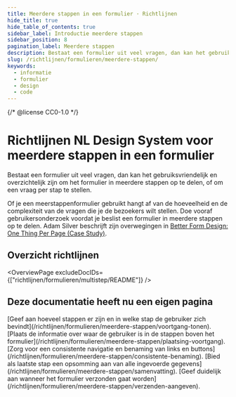 ```yaml
---
title: Meerdere stappen in een formulier · Richtlijnen
hide_title: true
hide_table_of_contents: true
sidebar_label: Introductie meerdere stappen
sidebar_position: 8
pagination_label: Meerdere stappen
description: Bestaat een formulier uit veel vragen, dan kan het gebruiksvriendelijk en overzichtelijk zijn om het formulier in meerdere stappen op te delen, of om een vraag per stap te stellen.
slug: /richtlijnen/formulieren/meerdere-stappen/
keywords:
  - informatie
  - formulier
  - design
  - code
---
```


{/* @license CC0-1.0 */}


# Richtlijnen NL Design System voor meerdere stappen in een formulier

Bestaat een formulier uit veel vragen, dan kan het gebruiksvriendelijk en overzichtelijk zijn om het formulier in meerdere stappen op te delen, of om een vraag per stap te stellen.

Of je een meerstappenformulier gebruikt hangt af van de hoeveelheid en de complexiteit van de vragen die je de bezoekers wilt stellen. Doe vooraf gebruikersonderzoek voordat je beslist een formulier in meerdere stappen op te delen. Adam Silver beschrijft zijn overwegingen in [<span lang="en">Better Form Design: One Thing Per Page (Case Study)</span>](https://www.smashingmagazine.com/2017/05/better-form-design-one-thing-per-page/).

## Overzicht richtlijnen

<OverviewPage excludeDocIDs={["richtlijnen/formulieren/multistep/README"]} />

## Deze documentatie heeft nu een eigen pagina

<FragmentRedirect id="geef-aan-hoeveel-stappen-er-zijn-en-in-welke-stap-de-gebruiker-zich-bevindt">
  [Geef aan hoeveel stappen er zijn en in welke stap de gebruiker zich
  bevindt](/richtlijnen/formulieren/meerdere-stappen/voortgang-tonen).
</FragmentRedirect>
<FragmentRedirect id="plaats-de-informatie-over-waar-de-gebruiker-is-in-de-stappen-boven-het-formulier">
  [Plaats de informatie over waar de gebruiker is in de stappen boven het
  formulier](/richtlijnen/formulieren/meerdere-stappen/plaatsing-voortgang).
</FragmentRedirect>
<FragmentRedirect id="zorg-voor-een-consistente-navigatie-en-benaming-van-links-en-buttons">
  [Zorg voor een consistente navigatie en benaming van links en
  buttons](/richtlijnen/formulieren/meerdere-stappen/consistente-benaming).
</FragmentRedirect>
<FragmentRedirect id="bied-als-laatste-stap-een-opsomming-aan-van-alle-ingevoerde-gegevens">
  [Bied als laatste stap een opsomming aan van alle ingevoerde
  gegevens](/richtlijnen/formulieren/meerdere-stappen/samenvatting).
</FragmentRedirect>
<FragmentRedirect id="geef-duidelijk-aan-wanneer-het-formulier-verzonden-gaat-worden">
  [Geef duidelijk aan wanneer het formulier verzonden gaat
  worden](/richtlijnen/formulieren/meerdere-stappen/verzenden-aangeven).
</FragmentRedirect>

<FooterInfo />
